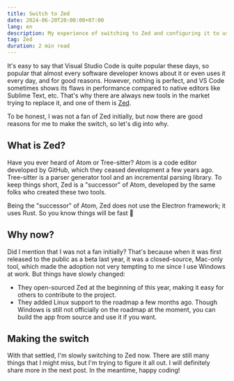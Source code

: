 ```yaml
---
title: Switch to Zed
date: 2024-06-20T20:00:00+07:00
lang: en
description: My experience of switching to Zed and configuring it to use all the AI features, the broke way.
tag: Zed
duration: 2 min read
---
```


It's easy to say that Visual Studio Code is quite popular these days, so popular that almost every software developer knows about it or even uses it every day, and for good reasons. However, nothing is perfect, and VS Code sometimes shows its flaws in performance compared to native editors like Sublime Text, etc. That's why there are always new tools in the market trying to replace it, and one of them is [Zed](https://zed.dev).

To be honest, I was not a fan of Zed initially, but now there are good reasons for me to make the switch, so let's dig into why.

## What is Zed?

Have you ever heard of Atom or Tree-sitter? Atom is a code editor developed by GitHub, which they ceased development a few years ago. Tree-sitter is a parser generator tool and an incremental parsing library. To keep things short, Zed is a "successor" of Atom, developed by the same folks who created these two tools.

Being the "successor" of Atom, Zed does not use the Electron framework; it uses Rust. So you know things will be fast 👀

## Why now?

Did I mention that I was not a fan initially? That's because when it was first released to the public as a beta last year, it was a closed-source, Mac-only tool, which made the adoption not very tempting to me since I use Windows at work. But things have slowly changed:
- They open-sourced Zed at the beginning of this year, making it easy for others to contribute to the project.
- They added Linux support to the roadmap a few months ago. Though Windows is still not officially on the roadmap at the moment, you can build the app from source and use it if you want.

## Making the switch

With that settled, I'm slowly switching to Zed now. There are still many things that I might miss, but I'm trying to figure it all out. I will definitely share more in the next post. In the meantime, happy coding!
